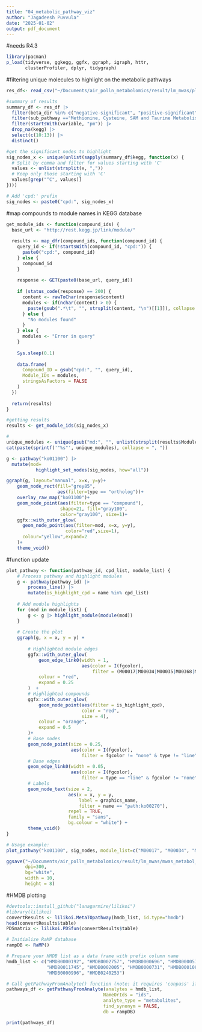 ```yaml
---
title: "04_metabolic_pathway_viz"
author: "Jagadeesh Puvvula"
date: "2025-01-02"
output: pdf_document
---
```


#needs R4.3
```r
library(pacman)
p_load(tidyverse, ggkegg, ggfx, ggraph, igraph, httr,
       clusterProfiler, dplyr, tidygraph)
```

#filtering unique molecules to highlight on the metabolic pathways
```r
res_df<- read_csv("~/Documents/air_polln_metabolomics/result/lm_mwas/placenta_mwas_anno.csv")

#summary of results
summary_df <- res_df |>
  filter(beta_dir %in% c("negative-significant", "positive-significant")) |>
  filter(sub_pathway =="Methionine, Cysteine, SAM and Taurine Metabolism") |>
  filter(startsWith(variable, "pm")) |>
  drop_na(kegg) |>
  select(c(10:13)) |>
  distinct()

#get the significant nodes to highlight
sig_nodes_x <- unique(unlist(sapply(summary_df$kegg, function(x) {
  # Split by comma and filter for values starting with 'C'
  values <- unlist(strsplit(x, ","))
  # Keep only those starting with 'C'
  values[grep("^C", values)]
})))

# Add 'cpd:' prefix
sig_nodes <- paste0("cpd:", sig_nodes_x)
```

#map compounds to module names in KEGG database
```r
get_module_ids <- function(compound_ids) {
  base_url <- "http://rest.kegg.jp/link/module/"
  
  results <- map_dfr(compound_ids, function(compound_id) {
    query_id <- if(!startsWith(compound_id, "cpd:")) {
      paste0("cpd:", compound_id)
    } else {
      compound_id
    }
    
    response <- GET(paste0(base_url, query_id))
    
    if (status_code(response) == 200) {
      content <- rawToChar(response$content)
      modules <- if(nchar(content) > 0) {
        paste(gsub(".*\t", "", strsplit(content, "\n")[[1]]), collapse = ", ")
      } else {
        "No modules found"
      }
    } else {
      modules <- "Error in query"
    }
    
    Sys.sleep(0.1)
    
    data.frame(
      Compound_ID = gsub("cpd:", "", query_id),
      Module_IDs = modules,
      stringsAsFactors = FALSE
    )
  })
  
  return(results)
}

#getting results
results <- get_module_ids(sig_nodes_x)

#
unique_modules <- unique(gsub("md:", "", unlist(strsplit(results$Module_IDs[results$Module_IDs != "No modules found"], ", "))))
cat(paste(sprintf('"%s"', unique_modules), collapse = ", "))
```


```r
g <- pathway("ko01100") |> 
  mutate(mod=
           highlight_set_nodes(sig_nodes, how="all"))

ggraph(g, layout="manual", x=x, y=y)+
    geom_node_rect(fill="grey85",
                   aes(filter=type == "ortholog"))+
    overlay_raw_map("ko01100")+
    geom_node_point(aes(filter=type == "compound"),
                    shape=21, fill="gray100", 
                    color="gray100", size=1)+
    ggfx::with_outer_glow(
      geom_node_point(aes(filter=mod, x=x, y=y), 
                      color="red",size=1),
      colour="yellow",expand=2
    )+
    theme_void() 
```

#function update
```r
plot_pathway <- function(pathway_id, cpd_list, module_list) {
    # Process pathway and highlight modules
    g <- pathway(pathway_id) |>
        process_line() |>
        mutate(is_highlight_cpd = name %in% cpd_list)
    
    # Add module highlights
    for (mod in module_list) {
        g <- g |> highlight_module(module(mod))
    }
    
    # Create the plot
    ggraph(g, x = x, y = y) +
        
        # Highlighted module edges
        ggfx::with_outer_glow(
            geom_edge_link0(width = 1,
                            aes(color = I(fgcolor),
                                filter = (M00017|M00034|M00035|M00368|M00609|M00953|M00021|M00338|M00672|M00673))),
            colour = "red", 
            expand = 0.25
        )  +
        # Highlighted compounds
        ggfx::with_outer_glow(
            geom_node_point(aes(filter = is_highlight_cpd),  
                            color = "red",
                            size = 4),
            colour = "orange",
            expand = 0.5
        )+
        # Base nodes
        geom_node_point(size = 0.25, 
                        aes(color = I(fgcolor),
                            filter = fgcolor != "none" & type != "line")) +
        # Base edges
        geom_edge_link0(width = 0.05, 
                        aes(color = I(fgcolor),
                            filter = type == "line" & fgcolor != "none")) +
        # Labels
        geom_node_text(size = 2,
                       aes(x = x, y = y,
                           label = graphics_name,
                           filter = name == "path:ko00270"),
                       repel = TRUE, 
                       family = "sans", 
                       bg.colour = "white") +
        theme_void()
}
```


```r
# Usage example:
plot_pathway("ko01100", sig_nodes, module_list=c("M00017", "M00034", "M00035", "M00368", "M00609", "M00953", "M00021", "M00338", "M00672", "M00673"))
```


```r
ggsave("~/Documents/air_polln_metabolomics/result/lm_mwas/mwas_metabol_path_map.tiff",
       dpi=300,
       bg="white",
       width = 10,
       height = 8)
```

#HMDB plotting
```r
#devtools::install_github("lanagarmire/lilikoi")
#library(lilikoi)
convertResults <- lilikoi.MetaTOpathway(hmdb_list, id.type="hmdb")
head(convertResults$table)
PDSmatrix <- lilikoi.PDSfun(convertResults$table)
```

```r
# Initialize RaMP database
rampDB <- RaMP()

# Prepare your HMDB list as a data frame with prefix column name
hmdb_list <- c("HMDB0000192", "HMDB0002757", "HMDB0000696", "HMDB0000574", 
               "HMDB0011745", "HMDB0002005", "HMDB0000731", "HMDB0001087", 
               "HMDB0000996", "HMDB0240253")

# Call getPathwayFromAnalyte() function (note: it requires 'conpass' if using local MySQL, but works with local rampDB by default)
pathways_df <- getPathwayFromAnalyte(analytes = hmdb_list,
                                    NameOrIds = "ids",
                                    analyte_type = "metabolites",
                                    find_synonym = FALSE,
                                    db = rampDB)

print(pathways_df)
```





